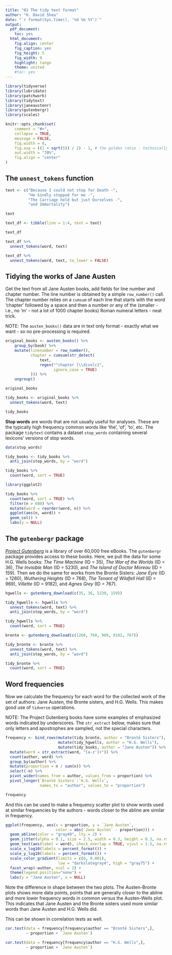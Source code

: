 ```yaml
---
title: "01 The tidy text format"
author: "H. David Shea"
date: "`r format(Sys.time(), '%d %b %Y')`"
output:
  pdf_document:
    toc: yes
  html_document:
    fig.align: center
    fig_caption: yes
    fig_height: 5
    fig_width: 9
    highlight: tango
    theme: united
    #toc: yes
---
```


```r
library(tidyverse)
library(lubridate)
library(patchwork)
library(tidytext)
library(janeaustenr)
library(gutenbergr)
library(scales)

knitr::opts_chunk$set(
    comment = "#>", 
    collapse = TRUE, 
    message = FALSE,
    fig.width = 8,
    fig.asp = ((1 + sqrt(5)) / 2) - 1, # the golden ratio - technically, the b proportion of a+b when a is 1
    out.width = "70%",
    fig.align = "center"
)
```

## The `unnest_tokens` function

```r
text <- c("Because I could not stop for Death -",
          "He kindly stopped for me -",
          "The Carriage held but just Ourselves -",
          "and Immortality")

text

text_df <- tibble(line = 1:4, text = text)

text_df

text_df %>%
  unnest_tokens(word, text)

text_df %>%
  unnest_tokens(word, text, to_lower = FALSE)
```

## Tidying the works of Jane Austen

Get the text from all Jane Austen books, add fields for line number and chapter number.  The line number is obtained by a simple `row_number()` call.  The chapter number relies on a `cumsum` of each line that starts with the word 'chapter' followed by a space and then a number or any of the (smaller - i.e., no 'm' - not a lot of 1000 chapter books) Roman numeral letters - neat trick.

NOTE: The `austen_books()` data are in text only format - exactly what we want - so no pre-processing is required.

```r
original_books <- austen_books() %>%
    group_by(book) %>%
    mutate(linenumber = row_number(),
           chapter = cumsum(str_detect(
               text,
               regex("^chapter [\\divxlc]",
                     ignore_case = TRUE)
           ))) %>%
    ungroup()

original_books

tidy_books <- original_books %>%
  unnest_tokens(word, text)

tidy_books
```

**Stop words** are words that are not usually useful for analyses.  These are the typically high frequency common words like 'the', 'of', 'to', etc.  The package `tidytext` contains a dataset `stop_words` containing several lexicons' versions of stop words.

```r
data(stop_words)

tidy_books <- tidy_books %>%
  anti_join(stop_words, by = "word")

tidy_books %>%
  count(word, sort = TRUE) 

library(ggplot2)

tidy_books %>%
  count(word, sort = TRUE) %>%
  filter(n > 600) %>%
  mutate(word = reorder(word, n)) %>%
  ggplot(aes(n, word)) +
  geom_col() +
  labs(y = NULL)
```

## The `gutenbergr` package

[*Project Gutenberg*](https://www.gutenberg.org) is a library of over 60,000 free eBooks.  The `gutenbergr` package provides access to these books.  Here, we pull the data for some H.G. Wells books:  _The Time Machine_ (ID = 35), _The War of the Worlds_ (ID = 36), _The Invisible Man_ (ID = 5230), and _The Island of Doctor Moreau_ (ID = 159).  Then we do the same for works from the Bronte Sisters:  _Jane Eyre_ (ID = 1260), _Wuthering Heights_ (ID = 768), _The Tenant of Wildfell Hall_ (ID = 969), _Villette_ (ID = 9182), and _Agnes Grey_ (ID = 767).

```r
hgwells <- gutenberg_download(c(35, 36, 5230, 159))

tidy_hgwells <- hgwells %>%
  unnest_tokens(word, text) %>%
  anti_join(stop_words, by = "word")

tidy_hgwells %>%
  count(word, sort = TRUE)

bronte <- gutenberg_download(c(1260, 768, 969, 9182, 767))

tidy_bronte <- bronte %>%
  unnest_tokens(word, text) %>%
  anti_join(stop_words, by = "word")

tidy_bronte %>%
  count(word, sort = TRUE)
```

## Word frequencies

Now we calculate the frequency for each word for the collected work of the set of authors:  Jane Austen, the Bronte sisters, and H.G. Wells.  This makes good use of `tidverse` operations.

NOTE:  The Project Gutenberg books have some examples of emphasized words indicated by underscores.  The `str_extract` below, makes sure that only letters and apostrophes are sampled, not the special characters.

```r
frequency <- bind_rows(mutate(tidy_bronte, author = "Brontë Sisters"),
                       mutate(tidy_hgwells, author = "H.G. Wells"), 
                       mutate(tidy_books, author = "Jane Austen")) %>% 
  mutate(word = str_extract(word, "[a-z']+")) %>%
  count(author, word) %>%
  group_by(author) %>%
  mutate(proportion = n / sum(n)) %>% 
  select(-n) %>% 
  pivot_wider(names_from = author, values_from = proportion) %>%
  pivot_longer(`Brontë Sisters`:`H.G. Wells`,
               names_to = "author", values_to = "proportion")

frequency
```

And this can be used to make a frequency scatter plot to show words used at similar frequencies by the authors - words closer to the abline are similar in frequency.

```r
ggplot(frequency, aes(x = proportion, y = `Jane Austen`, 
                      color = abs(`Jane Austen` - proportion))) +
  geom_abline(color = "gray40", lty = 2) +
  geom_jitter(alpha = 0.1, size = 2.5, width = 0.3, height = 0.3, na.rm = TRUE) +
  geom_text(aes(label = word), check_overlap = TRUE, vjust = 1.5, na.rm = TRUE) +
  scale_x_log10(labels = percent_format()) +
  scale_y_log10(labels = percent_format()) +
  scale_color_gradient(limits = c(0, 0.001), 
                       low = "darkslategray4", high = "gray75") +
  facet_wrap(~author, ncol = 2) +
  theme(legend.position="none") +
  labs(y = "Jane Austen", x = NULL)
```

Note the difference in shape between the two plots.  The Austen-Bronte plots shows more data points, points that are generally closer to the abline and more lower frequency words in common versus the Austen-Wells plot. This indicates that Jane Austen and the Bronte sisters used more similar words than Jane Austen and H.G. Wells did.

This can be shown in correlation tests as well.

```r
cor.test(data = frequency[frequency$author == "Brontë Sisters",],
         ~ proportion + `Jane Austen`)

cor.test(data = frequency[frequency$author == "H.G. Wells",], 
         ~ proportion + `Jane Austen`)
```
